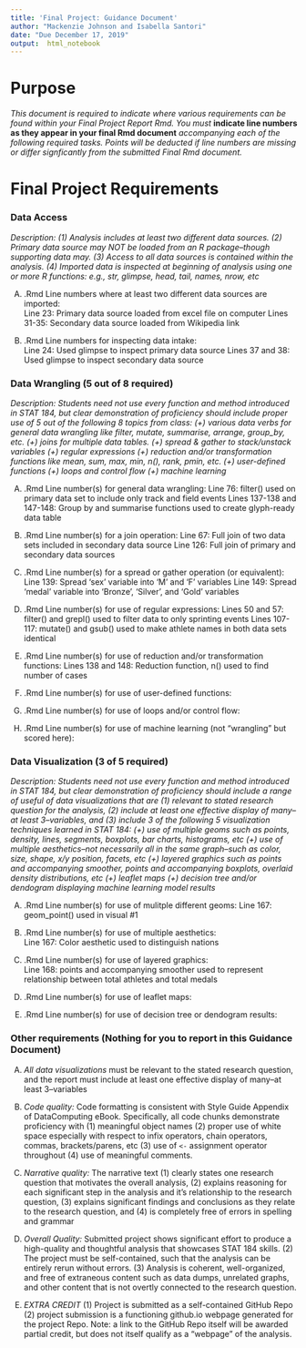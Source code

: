 ```yaml
---
title: 'Final Project: Guidance Document'
author: "Mackenzie Johnson and Isabella Santori"
date: "Due December 17, 2019"
output:  html_notebook
---
```


# Purpose

*This document is required to indicate where various requirements can be found within your Final Project Report Rmd.  You must* **indicate line numbers as they appear in your final Rmd document** *accompanying each of the following required tasks. Points will be deducted if line numbers are missing or differ signficantly from the submitted Final Rmd document.*  


# Final Project Requirements


### Data Access

*Description: (1) Analysis includes at least two different data sources. (2) Primary data source may NOT be loaded from an R package--though supporting data may. (3) Access to all data sources is contained within the analysis. (4) Imported data is inspected at beginning of analysis using one or more R functions: e.g., str, glimpse, head, tail, names, nrow, etc*

(A) .Rmd Line numbers where at least two different data sources are imported:  
    Line 23: Primary data source loaded from excel file on computer
    Lines 31-35: Secondary data source loaded from Wikipedia link 
    
(B) .Rmd Line numbers for inspecting data intake:  
    Line 24: Used glimpse to inspect primary data source
    Lines 37 and 38: Used glimpse to inspect secondary data source

### Data Wrangling (5 out of 8 required)

*Description: Students need not use every function and method introduced in STAT 184, but clear demonstration of proficiency should include proper use of 5 out of the following 8 topics from class: (+) various data verbs for general data wrangling like filter, mutate, summarise, arrange, group_by, etc. (+) joins for multiple data tables. (+) spread & gather to stack/unstack variables (+) regular expressions (+) reduction and/or transformation functions like mean, sum, max, min, n(), rank, pmin, etc. (+) user-defined functions (+) loops and control flow (+) machine learning*


(A) .Rmd Line number(s) for general data wrangling: 
    Line 76: filter() used on primary data set to include only track and field events
    Lines 137-138 and 147-148: Group by and summarise functions used to create glyph-ready data table
    
(B) .Rmd Line number(s) for a join operation: 
    Line 67: Full join of two data sets included in secondary data source
    Line 126: Full join of primary and secondary data sources

(C) .Rmd Line number(s) for a spread or gather operation (or equivalent):
    Line 139: Spread 'sex' variable into 'M' and 'F' variables
    Line 149: Spread 'medal' variable into 'Bronze', 'Silver', and 'Gold' variables

(D) .Rmd Line number(s) for use of regular expressions: 
    Lines 50 and 57: filter() and grepl() used to filter data to only sprinting events
    Lines 107-117: mutate() and gsub() used to make athlete names in both data sets identical

(E) .Rmd Line number(s) for use of reduction and/or transformation functions: 
    Lines 138 and 148: Reduction function, n() used to find number of cases 

(F) .Rmd Line number(s) for use of user-defined functions: 


(G) .Rmd Line number(s) for use of loops and/or control flow: 


(H) .Rmd Line number(s) for use of machine learning (not "wrangling" but scored here): 



### Data Visualization (3 of 5 required)

*Description: Students need not use every function and method introduced in STAT 184, but clear demonstration of proficiency should include a range of useful of data visualizations that are (1) relevant to stated research question for the analysis, (2) include at least one effective display of many--at least 3--variables, and (3) include 3 of the following 5 visualization techniques learned in STAT 184: (+) use of multiple geoms such as points, density, lines, segments, boxplots, bar charts, histograms, etc (+) use of multiple aesthetics--not necessarily all in the same graph--such as color, size, shape, x/y position, facets, etc (+) layered graphics such as points and accompanying smoother, points and accompanying boxplots, overlaid density distributions, etc (+) leaflet maps (+) decision tree and/or dendogram displaying machine learning model results*


(A) .Rmd Line number(s) for use of mulitple different geoms:
    Line 167: geom_point() used in visual #1 

(B) .Rmd Line number(s) for use of multiple aesthetics:  
    Line 167: Color aesthetic used to distinguish nations

(C) .Rmd Line number(s) for use of layered graphics:  
    Line 168: points and accompanying smoother used to represent relationship between total athletes and total medals

(D) .Rmd Line number(s) for use of leaflet maps:  

(E) .Rmd Line number(s) for use of decision tree or dendogram results:    


### Other requirements (Nothing for you to report in this Guidance Document)

(A) *All data visualizations* must be relevant to the stated research question, and the report must include at least one effective display of many--at least 3--variables 

(B) *Code quality:* Code formatting is consistent with Style Guide Appendix of DataComputing eBook. Specifically, all code chunks demonstrate proficiency with (1) meaningful object names (2) proper use of white space especially with respect to infix operators, chain operators, commas, brackets/parens, etc (3) use of `<-` assignment operator throughout (4) use of meaningful comments.

(C) *Narrative quality:* The narrative text (1) clearly states one research question that motivates the overall analysis, (2) explains reasoning for each significant step in the analysis and it's relationship to the research question, (3) explains significant findings and conclusions as they relate to the research question, and (4) is completely free of errors in spelling and grammar

(D) *Overall Quality:* Submitted project shows significant effort to produce a high-quality and thoughtful analysis that showcases STAT 184 skills. (2) The project must be self-contained, such that the analysis can be entirely rerun without errors. (3) Analysis is coherent, well-organized, and free of extraneous content such as data dumps, unrelated graphs, and other content that is not overtly connected to the research question.

(E) *EXTRA CREDIT* (1) Project is submitted as a self-contained GitHub Repo (2) project submission is a functioning github.io webpage generated for the project Repo. Note: a link to the GitHub Repo itself will be awarded partial credit, but does not itself qualify as a "webpage" of the analysis.



